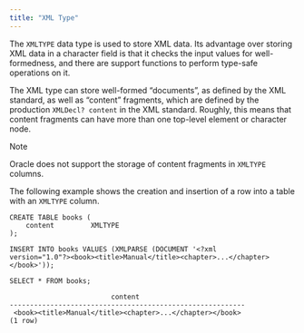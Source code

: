 ```yaml
---
title: "XML Type"
---
```


<div id="xml_type" class="registered_link"></div>


The `XMLTYPE` data type is used to store XML data. Its advantage over storing XML data in a character field is that it checks the input values for well-formedness, and there are support functions to perform type-safe operations on it.

The XML type can store well-formed “documents”, as defined by the XML standard, as well as “content” fragments, which are defined by the production `XMLDecl? content` in the XML standard. Roughly, this means that content fragments can have more than one top-level element or character node.

<div class="note">

<div class="title">

Note

</div>

Oracle does not support the storage of content fragments in `XMLTYPE` columns.

</div>

The following example shows the creation and insertion of a row into a table with an `XMLTYPE` column.

``` text
CREATE TABLE books (
    content         XMLTYPE
);

INSERT INTO books VALUES (XMLPARSE (DOCUMENT '<?xml
version="1.0"?><book><title>Manual</title><chapter>...</chapter></book>'));

SELECT * FROM books;

                         content
----------------------------------------------------------
 <book><title>Manual</title><chapter>...</chapter></book>
(1 row)
```
